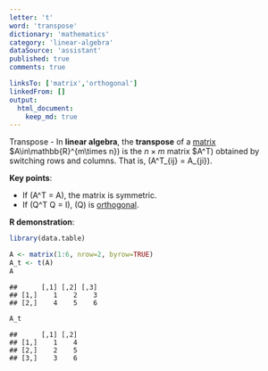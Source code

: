 ```yaml
---
letter: 't'
word: 'transpose'
dictionary: 'mathematics'
category: 'linear-algebra'
dataSource: 'assistant'
published: true
comments: true

linksTo: ['matrix','orthogonal']
linkedFrom: []
output:
  html_document:
    keep_md: true
---
```




<a id="transpose">Transpose</a> - In **linear algebra**, the **transpose** of a [matrix](#matrix) $A\in\mathbb{R}^{m\times n}\) is the $n\times m$ matrix $A^T\) obtained by switching rows and columns. That is, \(A^T_{ij} = A_{ji}\). 

**Key points**:
- If \(A^T = A\), the matrix is symmetric.
- If \(Q^T Q = I\), \(Q\) is [orthogonal](#orthogonal).

**R demonstration**:


``` r
library(data.table)

A <- matrix(1:6, nrow=2, byrow=TRUE)
A_t <- t(A)
A
```

```
##      [,1] [,2] [,3]
## [1,]    1    2    3
## [2,]    4    5    6
```

``` r
A_t
```

```
##      [,1] [,2]
## [1,]    1    4
## [2,]    2    5
## [3,]    3    6
```

